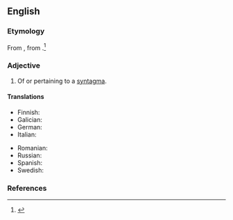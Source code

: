 ==English==

===Etymology===
From {{bor|en|fr|syntagmatique}}, from {{der|en|grc|συνταγμᾰτικός}}.<ref>{{R:American Heritage Dictionary}}</ref>

===Adjective===
{{en-adj}}

# Of or pertaining to a [[syntagma]].
#: {{syn|en|syntagmic}}

====Translations====
{{trans-top|of a syntagma}}
* Finnish: {{t+|fi|syntagmaattinen}}
* Galician: {{t|gl|sintagmático|m}}
* German: {{t+|de|syntagmatisch}}
* Italian: {{t+|it|sintagmatico}}
{{trans-mid}}
* Romanian: {{t+|ro|sintagmatic}}
* Russian: {{t+|ru|синтагматический}}
* Spanish: {{t|es|sintagmático}}
* Swedish: {{t|sv|syntagmatisk}}
{{trans-bottom}}

===References===
<references/>
